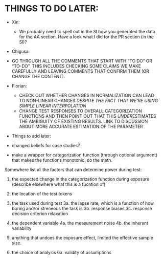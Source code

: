 # THINGS TO DO LATER:
  * Xin:
    * We probably need to spell out in the SI how you generated the data for the AA section. Have a look what I did for the PR section (in the SI)?

  * Chigusa:
   * GO THROUGH ALL THE COMMENTS THAT START WITH "TO DO" OR "TO-DO". THIS INCLUDES CHECKING SOME CLAIMS WE MAKE CAREFULLY AND LEAVING COMMENTS THAT CONFIRM THEM (OR CHANGE THE CONTENT).

  * Florian: 
    * CHECK OUT WHETHER CHANGES IN NORMALIZATION CAN LEAD TO NON-LINEAR CHANGES *DESPITE THE FACT THAT WE'RE USING SIMPLE LINEAR INTERPOLATION*
    * CHANGE TEST RESPONSES TO OVERALL CATEGORIZATION FUNCTIONS AND THEN POINT OUT THAT THIS *UNDER*ESTIMATES THE AMBIGUITY OF EXISTING RESULTS. LINK TO DISCUSSION ABOUT MORE ACCURATE ESTIMATION OF THE PARAMETER

 * Things to add later:
  * changed beliefs for case studies? 
  * make a wrapper for categorization function (through optional argument) that makes the functions monotonic. do the math.
  

Somewhere list all the factors that can determine power during test:

1. the expected change in the categorization function during exposure (describe elsewhere what this is a fucntion of)

2. the location of the test tokens

3. the task used during test
3a. the lapse rate, which is a function of how boring and/or streneous the task is
3b. response biases
3c. response decision criterion relaxation

4. the dependent variable
4a. the measurement noise
4b. the inherent variability

5. anything that undoes the exposure effect, limited the effective sample size.

6. the choice of analysis
6a. validity of assumptions
